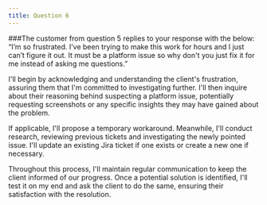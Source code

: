 ```yaml
---
title: Question 6
---
```

###The customer from question 5 replies to your response with the below:
“I’m so frustrated. I’ve been trying to make this work for hours and I just can’t figure it out. It must be a platform issue so why don't you just fix it for me instead of asking me questions.”


I'll begin by acknowledging and understanding the client's frustration, assuring them that I'm committed to investigating further. I'll then inquire about their reasoning behind suspecting a platform issue, potentially requesting screenshots or any specific insights they may have gained about the problem.


If applicable, I'll propose a temporary workaround. Meanwhile, I'll conduct research, reviewing previous tickets and investigating the newly pointed issue. I'll update an existing Jira ticket if one exists or create a new one if necessary.


Throughout this process, I'll maintain regular communication to keep the client informed of our progress. Once a potential solution is identified, I'll test it on my end and ask the client to do the same, ensuring their satisfaction with the resolution.
